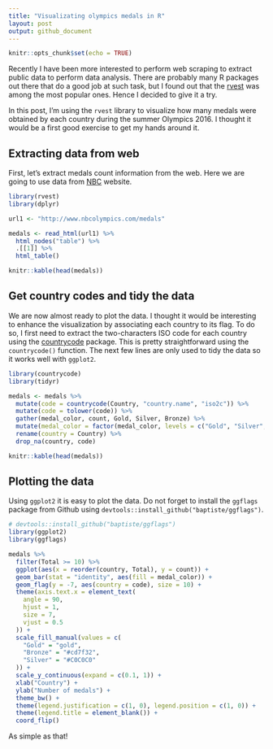 ```yaml
---
title: "Visualizating olympics medals in R"
layout: post
output: github_document
---
```


```r
knitr::opts_chunk$set(echo = TRUE)
```

Recently I have been more interested to perform web scraping to extract public data to perform data analysis. There are probably many R packages out there that do a good job at such task, but I found out that the [rvest](https://cran.r-project.org/web/packages/rvest/index.html) was among the most popular ones. Hence I decided to give it a try.

In this post, I'm using the `rvest` library to visualize how many medals were obtained by each country during the summer Olympics 2016. I thought it would be a first good exercise to get my hands around it.

## Extracting data from web

First, let's extract medals count information from the web. Here we are going to use data from [NBC](http://www.nbcolympics.com/medals) website.

```r
library(rvest)
library(dplyr)

url1 <- "http://www.nbcolympics.com/medals"

medals <- read_html(url1) %>%
  html_nodes("table") %>%
  .[[1]] %>%
  html_table()

knitr::kable(head(medals))
```

## Get country codes and tidy the data

We are now almost ready to plot the data. I thought it would be interesting to enhance the visualization by associating each country to its flag. To do so, I first need to extract the two-characters ISO code for each country using the [countrycode](https://cran.r-project.org/web/packages/countrycode/index.html) package. This is pretty straightforward using the `countrycode()` function. The next few lines are only used to tidy the data so it works well with `ggplot2`.

```r
library(countrycode)
library(tidyr)

medals <- medals %>%
  mutate(code = countrycode(Country, "country.name", "iso2c")) %>%
  mutate(code = tolower(code)) %>%
  gather(medal_color, count, Gold, Silver, Bronze) %>%
  mutate(medal_color = factor(medal_color, levels = c("Gold", "Silver", "Bronze"))) %>%
  rename(country = Country) %>%
  drop_na(country, code)

knitr::kable(head(medals))
```

## Plotting the data

Using `ggplot2` it is easy to plot the data. Do not forget to install the `ggflags` package from Github using `devtools::install_github("baptiste/ggflags")`.

```r

# devtools::install_github("baptiste/ggflags")
library(ggplot2)
library(ggflags)

medals %>%
  filter(Total >= 10) %>%
  ggplot(aes(x = reorder(country, Total), y = count)) +
  geom_bar(stat = "identity", aes(fill = medal_color)) +
  geom_flag(y = -7, aes(country = code), size = 10) +
  theme(axis.text.x = element_text(
    angle = 90,
    hjust = 1,
    size = 7,
    vjust = 0.5
  )) +
  scale_fill_manual(values = c(
    "Gold" = "gold",
    "Bronze" = "#cd7f32",
    "Silver" = "#C0C0C0"
  )) +
  scale_y_continuous(expand = c(0.1, 1)) +
  xlab("Country") +
  ylab("Number of medals") +
  theme_bw() +
  theme(legend.justification = c(1, 0), legend.position = c(1, 0)) +
  theme(legend.title = element_blank()) +
  coord_flip()

```

As simple as that!
